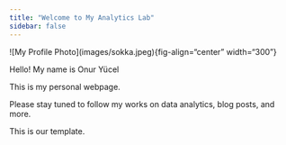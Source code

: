 ```yaml
---
title: "Welcome to My Analytics Lab"
sidebar: false 
---
```


\![My Profile Photo\](images/sokka.jpeg){fig-align="center" width="300"}

Hello! My name is Onur Yücel

This is my personal webpage.

Please stay tuned to follow my works on data analytics, blog posts, and more.

This is our template.
